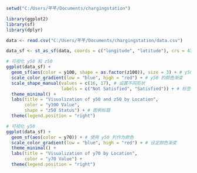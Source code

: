 

```{r}
setwd("C:/Users/芊芊/Documents/chargingstation")
```


```{r}
library(ggplot2)
library(sf)
library(dplyr)

```


```{r}
data <- read.csv("C:/Users/芊芊/Documents/chargingstation/data.csv")
```

```{r}
data_sf <- st_as_sf(data, coords = c("longitude", "latitude"), crs = 4326)
```

```{r}
# 可视化 y50 和 z50
ggplot(data_sf) +
  geom_sf(aes(color = y100, shape = as.factor(z100)), size = 3) + # y50 为颜色, z50 为形状
  scale_color_gradient(low = "blue", high = "red") + # y50 的颜色渐变
  scale_shape_manual(values = c(16, 17), # 设置不同形状
                     labels = c("Not Satisfied", "Satisfied")) + # 标签
  theme_minimal() +
  labs(title = "Visualization of y50 and z50 by Location",
       color = "y100 Value",
       shape = "z50 Status") + # 图例标题
  theme(legend.position = "right")

```


```{r}
# 可视化 y50
ggplot(data_sf) +
  geom_sf(aes(color = y70)) + # 使用 y50 列作为颜色
  scale_color_gradient(low = "blue", high = "red") + # 设定颜色渐变
  theme_minimal() +
  labs(title = "Visualization of y70 by Location",
       color = "y70 Value") +
  theme(legend.position = "right")


```

